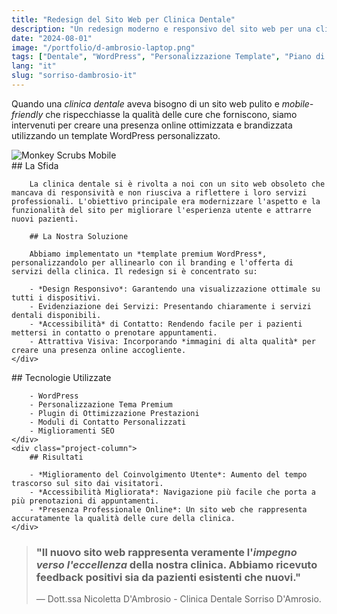 ```yaml
---
title: "Redesign del Sito Web per Clinica Dentale"
description: "Un redesign moderno e responsivo del sito web per una clinica dentale — costruito per informare, attrarre nuovi pazienti e riflettere professionalità."
date: "2024-08-01"
image: "/portfolio/d-ambrosio-laptop.png"
tags: ["Dentale", "WordPress", "Personalizzazione Template", "Piano di Manutenzione + Hosting"]
lang: "it"
slug: "sorriso-dambrosio-it"
---
```



Quando una *clinica dentale* aveva bisogno di un sito web pulito e *mobile-friendly* che rispecchiasse la qualità delle cure che forniscono, siamo intervenuti per creare una presenza online ottimizzata e brandizzata utilizzando un template WordPress personalizzato.

<div class="project-gallery">
    <div class="project-gallery-item">
        <Image src={image} width={727} height={1470} alt="Monkey Scrubs Mobile" loading="lazy" decoding="async" />
    </div>
    <div class="project-gallery-content">
        ## La Sfida

        La clinica dentale si è rivolta a noi con un sito web obsoleto che mancava di responsività e non riusciva a riflettere i loro servizi professionali. L'obiettivo principale era modernizzare l'aspetto e la funzionalità del sito per migliorare l'esperienza utente e attrarre nuovi pazienti.

        ## La Nostra Soluzione

        Abbiamo implementato un *template premium WordPress*, personalizzandolo per allinearlo con il branding e l'offerta di servizi della clinica. Il redesign si è concentrato su:

        - *Design Responsivo*: Garantendo una visualizzazione ottimale su tutti i dispositivi.
        - Evidenziazione dei Servizi: Presentando chiaramente i servizi dentali disponibili.
        - *Accessibilità* di Contatto: Rendendo facile per i pazienti mettersi in contatto o prenotare appuntamenti.
        - Attrattiva Visiva: Incorporando *immagini di alta qualità* per creare una presenza online accogliente.
    </div>
</div>

<div class="project-columns">
    <div class="project-column">
        ## Tecnologie Utilizzate

        - WordPress
        - Personalizzazione Tema Premium
        - Plugin di Ottimizzazione Prestazioni
        - Moduli di Contatto Personalizzati
        - Miglioramenti SEO
    </div>
    <div class="project-column">
        ## Risultati

        - *Miglioramento del Coinvolgimento Utente*: Aumento del tempo trascorso sul sito dai visitatori.
        - *Accessibilità Migliorata*: Navigazione più facile che porta a più prenotazioni di appuntamenti.
        - *Presenza Professionale Online*: Un sito web che rappresenta accuratamente la qualità delle cure della clinica.
    </div>
</div>



> ### "Il nuovo sito web rappresenta veramente l'*impegno verso l'eccellenza* della nostra clinica. Abbiamo ricevuto feedback positivi sia da pazienti esistenti che nuovi."
> 
> — Dott.ssa Nicoletta D'Ambrosio - Clinica Dentale Sorriso D'Amrosio. 